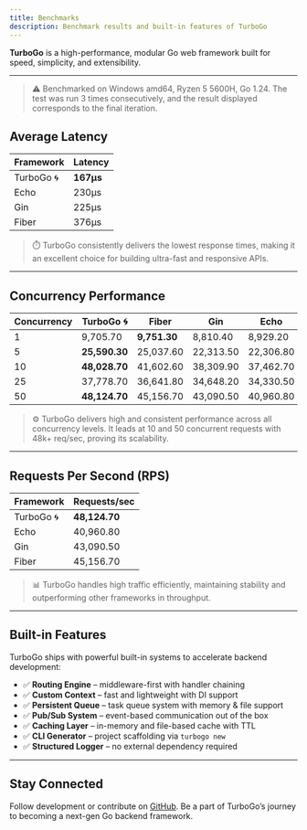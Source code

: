```yaml
---
title: Benchmarks
description: Benchmark results and built-in features of TurboGo
---
```




**TurboGo** is a high-performance, modular Go web framework built for speed, simplicity, and extensibility.

---
> ⚠️ Benchmarked on Windows amd64, Ryzen 5 5600H, Go 1.24. The test was run 3 times consecutively, and the result displayed corresponds to the final iteration.

## Average Latency

<ResponsiveImage
  lightSrc="/images/latencySection_light.png"
  darkSrc="/images/latencySection.png"
  alt="Requests per second chart"
  className="w-full h-auto"
/>


| Framework   | Latency|
|-------------|-------------|
| TurboGo 🌀   | **167μs** |
| Echo        | 230μs    |
| Gin         | 225μs    |
| Fiber       | 376μs |

> ⏱️ TurboGo consistently delivers the lowest response times, making it an excellent choice for building ultra-fast and responsive APIs.

---

## Concurrency Performance

<ResponsiveImage
  lightSrc="/images/concurrency-performance_light.png"
  darkSrc="/images/concurrency-performance.png"
  alt="Requests per second chart"
  className="w-full h-auto"
/>


| Concurrency | TurboGo 🌀    | Fiber        | Gin       | Echo      |
| ----------- | ------------- | ------------ | --------- | --------- |
| 1           | 9,705.70      | **9,751.30** | 8,810.40  | 8,929.20  |
| 5           | **25,590.30** | 25,037.60    | 22,313.50 | 22,306.80 |
| 10          | **48,028.70** | 41,602.60    | 38,309.90 | 37,462.70 |
| 25          | 37,778.70     | 36,641.80    | 34,648.20 | 34,330.50 |
| 50          | **48,124.70** | 45,156.70    | 43,090.50 | 40,960.80 |


> ⚙️ TurboGo delivers high and consistent performance across all concurrency levels.
It leads at 10 and 50 concurrent requests with 48k+ req/sec, proving its scalability.

---

##  Requests Per Second (RPS)

<ResponsiveImage
  lightSrc="/images/rpsSection_light.png"
  darkSrc="/images/rpsSection.png"
  alt="Requests per second chart"
  className="w-full h-auto"
/>

| Framework   | Requests/sec |
|-------------|--------------|
| TurboGo 🌀   | **48,124.70** |
| Echo        | 40,960.80    |
| Gin         | 43,090.50   |
| Fiber       | 45,156.70 |

> 📊 TurboGo handles high traffic efficiently, maintaining stability and outperforming other frameworks in throughput.

---

##  Built-in Features

TurboGo ships with powerful built-in systems to accelerate backend development:

- ✅ **Routing Engine** – middleware-first with handler chaining
- ✅ **Custom Context** – fast and lightweight with DI support
- ✅ **Persistent Queue** – task queue system with memory & file support
- ✅ **Pub/Sub System** – event-based communication out of the box
- ✅ **Caching Layer** – in-memory and file-based cache with TTL
- ✅ **CLI Generator** – project scaffolding via `turbogo new`
- ✅ **Structured Logger** – no external dependency required

---

##  Stay Connected

Follow development or contribute on [GitHub](https://github.com/Dziqha/TurboGo). Be a part of TurboGo’s journey to becoming a next-gen Go backend framework.

